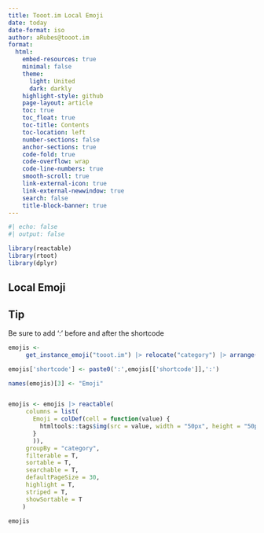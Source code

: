 ```yaml
---
title: Tooot.im Local Emoji
date: today
date-format: iso
author: aRubes@tooot.im
format:
  html:
    embed-resources: true
    minimal: false
    theme: 
      light: United
      dark: darkly
    highlight-style: github
    page-layout: article
    toc: true
    toc_float: true
    toc-title: Contents
    toc-location: left
    number-sections: false
    anchor-sections: true
    code-fold: true
    code-overflow: wrap
    code-line-numbers: true
    smooth-scroll: true
    link-external-icon: true
    link-external-newwindow: true
    search: false
    title-block-banner: true
---
```


```r
#| echo: false
#| output: false

library(reactable)
library(rtoot)
library(dplyr)
```

## Local Emoji

::: callout-tip
## Tip

Be sure to add ':' before and after the shortcode
:::

```r
emojis <-
     get_instance_emoji("tooot.im") |> relocate("category") |> arrange(category)

emojis['shortcode'] <- paste0(':',emojis[['shortcode']],':')

names(emojis)[3] <- "Emoji"


emojis <- emojis |> reactable(
     columns = list(
       Emoji = colDef(cell = function(value) {
         htmltools::tags$img(src = value, width = "50px", height = "50px")
       }
       )),
     groupBy = "category",
     filterable = T,
     sortable = T,
     searchable = T,
     defaultPageSize = 30,
     highlight = T,
     striped = T,
     showSortable = T
    ) 

emojis
```